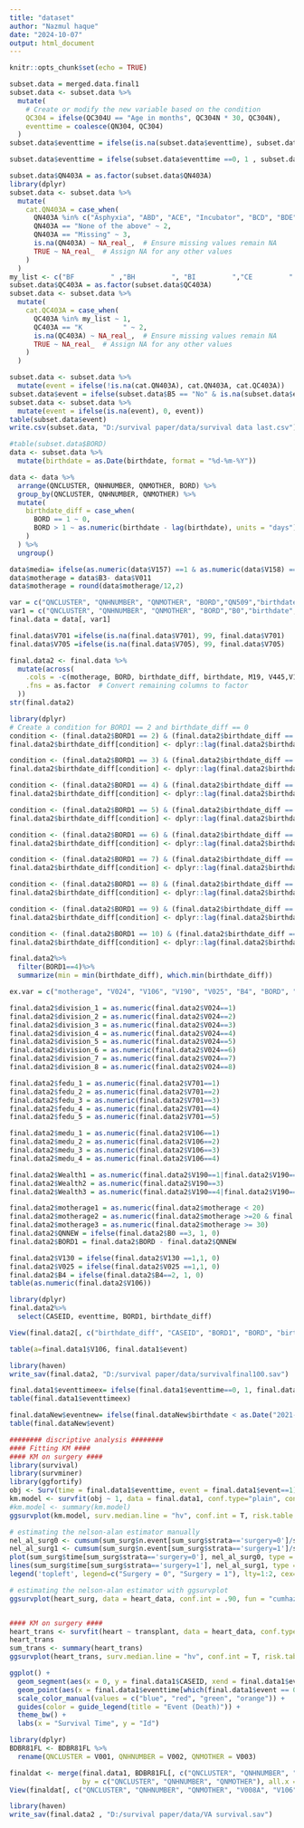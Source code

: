 ---
title: "dataset"
author: "Nazmul haque"
date: "2024-10-07"
output: html_document
---

```{r setup, include=FALSE}
knitr::opts_chunk$set(echo = TRUE)
```

```{r}
subset.data = merged.data.final1
subset.data <- subset.data %>%
  mutate(
    # Create or modify the new variable based on the condition
    QC304 = ifelse(QC304U == "Age in months", QC304N * 30, QC304N),
    eventtime = coalesce(QN304, QC304)
  )
subset.data$eventtime = ifelse(is.na(subset.data$eventtime), subset.data$V008A- subset.data$B18, subset.data$eventtime)

subset.data$eventtime = ifelse(subset.data$eventtime ==0, 1 , subset.data$eventtime)
```

```{r}
subset.data$QN403A = as.factor(subset.data$QN403A)
library(dplyr)
subset.data <- subset.data %>%
  mutate(
    cat.QN403A = case_when(
      QN403A %in% c("Asphyxia", "ABD", "ACE", "Incubator", "BCD", "BDE", "Lung problem", "Pneumonia", "Preterm delivery", "AB", "ABE", "AD", "BC", "BD", "BE", "CE", "DE") ~ 1,
      QN403A == "None of the above" ~ 2,
      QN403A == "Missing" ~ 3,
      is.na(QN403A) ~ NA_real_,  # Ensure missing values remain NA
      TRUE ~ NA_real_  # Assign NA for any other values
    )
  )
my_list <- c("BF         " ,"BH         ", "BI         ","CE         " ,"E          " ,"EF         ", "EFHI       " ,"EFI        " ,"F          ", "FG         " ,"FH         ", "FHIJ       ", "FI         " ,"G          ", "GI         ","H          ", "I          ", "J          ", "AF         " ,"AI         ")
subset.data$QC403A = as.factor(subset.data$QC403A)
subset.data <- subset.data %>%
  mutate(
    cat.QC403A = case_when(
      QC403A %in% my_list ~ 1,
      QC403A == "K          " ~ 2,
      is.na(QC403A) ~ NA_real_,  # Ensure missing values remain NA
      TRUE ~ NA_real_  # Assign NA for any other values
    )
  )

```

```{r}
subset.data <- subset.data %>%
  mutate(event = ifelse(!is.na(cat.QN403A), cat.QN403A, cat.QC403A))
subset.data$event = ifelse(subset.data$B5 == "No" & is.na(subset.data$event), 3, subset.data$event)
subset.data <- subset.data %>%
  mutate(event = ifelse(is.na(event), 0, event))
table(subset.data$event)
write.csv(subset.data, "D:/survival paper/data/survival data last.csv")
```

```{r}
#table(subset.data$BORD)
data <- subset.data %>%
  mutate(birthdate = as.Date(birthdate, format = "%d-%m-%Y")) 

data <- data %>%
  arrange(QNCLUSTER, QNHNUMBER, QNMOTHER, BORD) %>% 
  group_by(QNCLUSTER, QNHNUMBER, QNMOTHER) %>%  
  mutate(
    birthdate_diff = case_when(
      BORD == 1 ~ 0,
      BORD > 1 ~ as.numeric(birthdate - lag(birthdate), units = "days")
    )
  ) %>%
  ungroup()

```

```{r}
data$media= ifelse(as.numeric(data$V157) ==1 & as.numeric(data$V158) ==1 & as.numeric(data$V159) ==1, 0, 1 )
data$motherage = data$B3- data$V011
data$motherage = round(data$motherage/12,2)
```

```{r}
var = c("QNCLUSTER", "QNHNUMBER", "QNMOTHER", "BORD","QN509","birthdate", "V024", "QNLINE","V005", "V012", "V106", "V113","V021","V023" ,"V025", "V190", "B4", "V701", "V705", "V714", "V717","B4", "M14", "M70","V404","M15", "V157","V158", "V159","M18", "M19", "V130", "V511", "B11", "V437", "V438","V445", "V136", "M1", "V201", "M17", "V218", "V212", "M4",  "B20", "B21", "V009", "V010", "QN304", "QC304N", "QC304U", "QN403A", "QC403A" , "V011", "B1", "B2", "B3", "SDIST", "BORD", "gap")
var1 = c("QNCLUSTER", "QNHNUMBER", "QNMOTHER", "BORD","B0","birthdate", "V024","V106", "V190", "V025", "B4","motherage", "M17","M19", "media" , "birthdate_diff", "V701", "V705", "V714","V130", "V445", "V136", "eventtime", "event", "CASEID" )
final.data = data[, var1]
```

```{r}
final.data$V701 =ifelse(is.na(final.data$V701), 99, final.data$V701)
final.data$V705 =ifelse(is.na(final.data$V705), 99, final.data$V705)
```

```{r}
final.data2 <- final.data %>%
  mutate(across(
    .cols = -c(motherage, BORD, birthdate_diff, birthdate, M19, V445,V136, eventtime, event, CASEID),  # Exclude these columns
    .fns = as.factor  # Convert remaining columns to factor
  ))
str(final.data2)
```

```{r}
library(dplyr)
# Create a condition for BORD1 == 2 and birthdate_diff == 0
condition <- (final.data2$BORD1 == 2) & (final.data2$birthdate_diff == 0)
final.data2$birthdate_diff[condition] <- dplyr::lag(final.data2$birthdate_diff)[condition]

condition <- (final.data2$BORD1 == 3) & (final.data2$birthdate_diff == 0)
final.data2$birthdate_diff[condition] <- dplyr::lag(final.data2$birthdate_diff)[condition]

condition <- (final.data2$BORD1 == 4) & (final.data2$birthdate_diff == 0)
final.data2$birthdate_diff[condition] <- dplyr::lag(final.data2$birthdate_diff)[condition]

condition <- (final.data2$BORD1 == 5) & (final.data2$birthdate_diff == 0)
final.data2$birthdate_diff[condition] <- dplyr::lag(final.data2$birthdate_diff)[condition]

condition <- (final.data2$BORD1 == 6) & (final.data2$birthdate_diff == 0)
final.data2$birthdate_diff[condition] <- dplyr::lag(final.data2$birthdate_diff)[condition]

condition <- (final.data2$BORD1 == 7) & (final.data2$birthdate_diff == 0)
final.data2$birthdate_diff[condition] <- dplyr::lag(final.data2$birthdate_diff)[condition]

condition <- (final.data2$BORD1 == 8) & (final.data2$birthdate_diff == 0)
final.data2$birthdate_diff[condition] <- dplyr::lag(final.data2$birthdate_diff)[condition]

condition <- (final.data2$BORD1 == 9) & (final.data2$birthdate_diff == 0)
final.data2$birthdate_diff[condition] <- dplyr::lag(final.data2$birthdate_diff)[condition]

condition <- (final.data2$BORD1 == 10) & (final.data2$birthdate_diff == 0)
final.data2$birthdate_diff[condition] <- dplyr::lag(final.data2$birthdate_diff)[condition]

final.data2%>%
  filter(BORD1==4)%>%
  summarize(min = min(birthdate_diff), which.min(birthdate_diff))

```

```{r}
ex.var = c("motherage", "V024", "V106", "V190", "V025", "B4", "BORD", "media", "V701", "V705", "V130", "birthdate_diff")
```

```{r}
final.data2$division_1 = as.numeric(final.data2$V024==1)
final.data2$division_2 = as.numeric(final.data2$V024==2)
final.data2$division_3 = as.numeric(final.data2$V024==3)
final.data2$division_4 = as.numeric(final.data2$V024==4)
final.data2$division_5 = as.numeric(final.data2$V024==5)
final.data2$division_6 = as.numeric(final.data2$V024==6)
final.data2$division_7 = as.numeric(final.data2$V024==7)
final.data2$division_8 = as.numeric(final.data2$V024==8)

final.data2$fedu_1 = as.numeric(final.data2$V701==1)
final.data2$fedu_2 = as.numeric(final.data2$V701==2)
final.data2$fedu_3 = as.numeric(final.data2$V701==3)
final.data2$fedu_4 = as.numeric(final.data2$V701==4)
final.data2$fedu_5 = as.numeric(final.data2$V701==5)

final.data2$medu_1 = as.numeric(final.data2$V106==1)
final.data2$medu_2 = as.numeric(final.data2$V106==2)
final.data2$medu_3 = as.numeric(final.data2$V106==3)
final.data2$medu_4 = as.numeric(final.data2$V106==4)

final.data2$Wealth1 = as.numeric(final.data2$V190==1|final.data2$V190==2)
final.data2$Wealth2 = as.numeric(final.data2$V190==3)
final.data2$Wealth3 = as.numeric(final.data2$V190==4|final.data2$V190==5)

final.data2$motherage1 = as.numeric(final.data2$motherage < 20)
final.data2$motherage2 = as.numeric(final.data2$motherage >=20 & final.data2$motherage <30)
final.data2$motherage3 = as.numeric(final.data2$motherage >= 30)
final.data2$QNNEW = ifelse(final.data2$B0 ==3, 1, 0)
final.data2$BORD1 = final.data2$BORD - final.data2$QNNEW

final.data2$V130 = ifelse(final.data2$V130 ==1,1, 0)
final.data2$V025 = ifelse(final.data2$V025 ==1,1, 0)
final.data2$B4 = ifelse(final.data2$B4==2, 1, 0)
table(as.numeric(final.data2$V106))
```

```{r}
library(dplyr)
final.data2%>%
  select(CASEID, eventtime, BORD1, birthdate_diff)
```

```{r}
View(final.data2[, c("birthdate_diff", "CASEID", "BORD1", "BORD", "birthdate")])
```

```{r}
table(a=final.data1$V106, final.data1$event)
```

```{r}
library(haven)
write_sav(final.data2, "D:/survival paper/data/survivalfinal100.sav")
```

```{r}
final.data1$eventtimeex= ifelse(final.data1$eventtime==0, 1, final.data1$eventtime)
table(final.data1$eventtimeex)

```

```{r}
final.dataNew$eventnew= ifelse(final.dataNew$birthdate < as.Date("2021-01-01"), 0, final.dataNew$event)
table(final.dataNew$event)
```


```{r}
######## discriptive analysis ########
#### Fitting KM ####
#### KM on surgery ####
library(survival)
library(survminer)
library(ggfortify)
obj <- Surv(time = final.data1$eventtime, event = final.data1$event==1)
km.model <- survfit(obj ~ 1, data = final.data1, conf.type="plain", conf.int = .90) # fiting KM
#km.model <- summary(km.model)
ggsurvplot(km.model, surv.median.line = "hv", conf.int = T, risk.table = T) # survival plot for surgery

# estimating the nelson-alan estimator manually
nel_al_surg0 <- cumsum(sum_surg$n.event[sum_surg$strata=='surgery=0']/sum_surg$n.risk[sum_surg$strata=='surgery=0']) # calculating Nelson-Aalen estimator for surgery=0
nel_al_surg1 <- cumsum(sum_surg$n.event[sum_surg$strata=='surgery=1']/sum_surg$n.risk[sum_surg$strata=='surgery=1']) # calculating Nelson-Aalen estimator for surgery=1
plot(sum_surg$time[sum_surg$strata=='surgery=0'], nel_al_surg0, type = 's', xlab = 'Time in days', ylab = 'Cumulative Hazard') # ploting cumulative hazard for surgery
lines(sum_surg$time[sum_surg$strata=='surgery=1'], nel_al_surg1, type = 's', lty = 2)
legend('topleft', legend=c("Surgery = 0", "Surgery = 1"), lty=1:2, cex=.8)

# estimating the nelson-alan estimator with ggsurvplot
ggsurvplot(heart_surg, data = heart_data, conf.int = .90, fun = "cumhaz")


#### KM on surgery ####
heart_trans <- survfit(heart ~ transplant, data = heart_data, conf.type="plain", conf.int = .90) # fiting KM
heart_trans
sum_trans <- summary(heart_trans)
ggsurvplot(heart_trans, surv.median.line = "hv", conf.int = T, risk.table = T) # survival plot for transplant

```
```{r}
ggplot() +
  geom_segment(aes(x = 0, y = final.data1$CASEID, xend = final.data1$eventtime, yend = final.data1$CASEID, color = factor(final.data1$event)), linewidth = 1) +
  geom_point(aes(x = final.data1$eventtime[which(final.data1$event == 0)], y = final.data1$CASEID[which(final.data1$event == 0)]), shape = "plus") +
  scale_color_manual(values = c("blue", "red", "green", "orange")) +
  guides(color = guide_legend(title = "Event (Death)")) +
  theme_bw() +
  labs(x = "Survival Time", y = "Id")

```

```{r}

library(dplyr)
BDBR81FL <- BDBR81FL %>%
  rename(QNCLUSTER = V001, QNHNUMBER = V002, QNMOTHER = V003)

finaldat <- merge(final.data1, BDBR81FL[, c("QNCLUSTER", "QNHNUMBER", "QNMOTHER", "V008A")],
                  by = c("QNCLUSTER", "QNHNUMBER", "QNMOTHER"), all.x = TRUE)
View(finaldat[, c("QNCLUSTER", "QNHNUMBER", "QNMOTHER", "V008A", "V106", "BORD")])
```

```{r}
library(haven)
write_sav(final.data2 , "D:/survival paper/data/VA survival.sav") 
```

